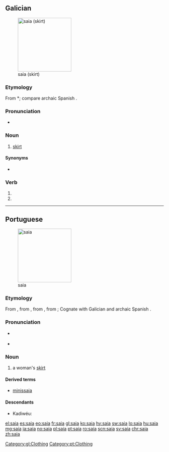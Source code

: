 {{also|saía}}
==Galician==
[[File:Circle skipt.jpg|thumb|170px|saia (skirt)]]

===Etymology===
From {{etyl|VL.|gl}} *{{term||sagia|lang=la}}; compare archaic Spanish {{term|saya|lang=es}}.

===Pronunciation===
* {{audio|gl-saia.ogg|Audio|lang=gl}}

===Noun===
{{gl-noun|f}}

# [[skirt]] {{qualifier|women's clothing}}

====Synonyms====
* {{l|gl|faldra}}

===Verb===
{{gl-verb-form}}

# {{conjugation of|saír||lang=gl|1|s|pres|sub}}
# {{conjugation of|saír||lang=gl|3|s|pres|sub}}

[[Category:gl:Clothing]]

----

==Portuguese==
[[File:Wrapskirt.jpg|thumb|170px|saia]]

===Etymology===
From {{etyl|roa-opt|pt}} {{term|saya|lang=roa-opt}}, from {{etyl|VL.|pt}} {{m|la|*sagia|*săgĭa}}, from {{etyl|la|pt}} {{term|sagum|lang=la}}, from {{etyl|cel-gau|pt}}; Cognate with Galician {{m|gl|saia}} and archaic Spanish {{term|saya|lang=es}}.

===Pronunciation===
* {{a|PT}} {{IPA|/ˈsajɐ/|lang=pt}}
* {{hyphenation|sai|a|lang=pt}}

===Noun===
{{pt-noun|f|pl=saias}}

# a woman's [[skirt]]

====Derived terms====
* [[minissaia]]

====Descendants====
* Kadiwéu: {{l|kbc|jaye}}

[[Category:pt:Clothing]]

[[el:saia]]
[[es:saia]]
[[eo:saia]]
[[fr:saia]]
[[gl:saia]]
[[ko:saia]]
[[hy:saia]]
[[sw:saia]]
[[lo:saia]]
[[hu:saia]]
[[mg:saia]]
[[ja:saia]]
[[no:saia]]
[[pl:saia]]
[[pt:saia]]
[[ro:saia]]
[[scn:saia]]
[[sv:saia]]
[[chr:saia]]
[[zh:saia]]